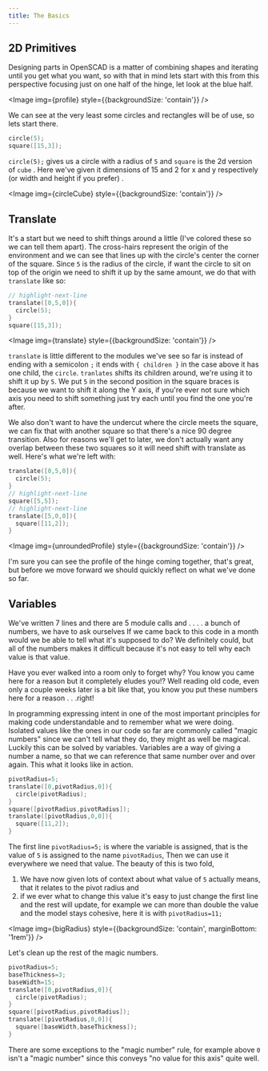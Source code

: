 ```yaml
---
title: The Basics
---
```




## 2D Primitives

Designing parts in OpenSCAD is a matter of combining shapes and iterating until you get what you want, so with that in mind lets start with this from this perspective focusing just on one half of the hinge, let look at the blue half.

<Image img={profile} style={{backgroundSize: 'contain'}} />

We can see at the very least some circles and rectangles will be of use, so lets start there.

```cpp
circle(5);
square([15,3]);
```

`circle(5);` gives us a circle with a radius of `5` and `square` is the 2d version of `cube` . Here we've given it dimensions of 15 and 2 for x and y respectively (or width and height if you prefer) .

<Image img={circleCube} style={{backgroundSize: 'contain'}} />

## Translate

It's a start but we need to shift things around a little (I've colored these so we can tell them apart). The cross-hairs represent the origin of the environment and we can see that lines up with the circle's center the corner of the square. Since `5` is the radius of the circle, if want the circle to sit on top of the origin we need to shift it up by the same amount, we do that with `translate` like so:

```cpp
// highlight-next-line
translate([0,5,0]){
  circle(5);
}
square([15,3]);
```

<Image img={translate} style={{backgroundSize: 'contain'}} />

`translate` is little different to the modules we've see so far is instead of ending with a semicolon `;` it ends with `{ children }` in the case above it has one child, the `circle`. `tranlates` shifts its children around, we're using it to shift it up by `5`. We put `5` in the second position in the square braces is because we want to shift it along the Y axis, if you're ever not sure which axis you need to shift something just try each until you find the one you're after.

We also don't want to have the undercut where the circle meets the square, we can fix that with another square so that there's a nice 90 degree transition. Also for reasons we'll get to later, we don't actually want any overlap between these two squares so it will need shift with translate as well. Here's what we're left with:

```cpp
translate([0,5,0]){
  circle(5);
}
// highlight-next-line
square([5,5]);
// highlight-next-line
translate([5,0,0]){
  square([11,2]);
}
```

<Image img={unroundedProfile} style={{backgroundSize: 'contain'}} />

I'm sure you can see the profile of the hinge coming together, that's great, but before we move forward we should quickly reflect on what we've done so far.

## Variables

We've written 7 lines and there are 5 module calls and . . . . a bunch of numbers, we have to ask ourselves If we came back to this code in a month would we be able to tell what it's supposed to do?
We definitely could, but all of the numbers makes it difficult because it's not easy to tell why each value is that value.

Have you ever walked into a room only to forget why?
You know you came here for a reason but it completely eludes you!? Well reading old code, even only a couple weeks later is a bit like that, you know you put these numbers here for a reason  . . .right!

In programming expressing intent in one of the most important principles for making code understandable and to remember what we were doing.
Isolated values like the ones in our code so far are commonly called "magic numbers" since we can't tell what they do, they might as well be magical.
Luckily this can be solved by variables. Variables are a way of giving a number a name, so that we can reference that same number over and over again.
This what it looks like in action.

```cpp
pivotRadius=5;
translate([0,pivotRadius,0]){
  circle(pivotRadius);
}
square([pivotRadius,pivotRadius]);
translate([pivotRadius,0,0]){
  square([11,2]);
}
```

The first line `pivotRadius=5;` is where the variable is assigned, that is the value of `5` is assigned to the name `pivotRadius`, Then we can use it everywhere we need that value.
The beauty of this is two fold,

1) We have now given lots of context about what value of `5` actually means, that it relates to the pivot radius and
2) if we ever what to change this value it's easy to just change the first line and the rest will update, for example we can more than double the value and the model stays cohesive, here it is with `pivotRadius=11;`

<Image img={bigRadius} style={{backgroundSize: 'contain', marginBottom: '1rem'}} />

Let's clean up the rest of the magic numbers.

```cpp
pivotRadius=5;
baseThickness=3;
baseWidth=15;
translate([0,pivotRadius,0]){
  circle(pivotRadius);
}
square([pivotRadius,pivotRadius]);
translate([pivotRadius,0,0]){
  square([baseWidth,baseThickness]);
}
```

There are some exceptions to the "magic number" rule, for example above `0` isn't a "magic number" since this conveys "no value for this axis" quite well.
